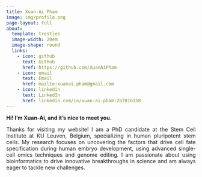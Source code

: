 ```yaml
---
title: Xuan-Ai Pham
image: img/profile.png
page-layout: full
about:
  template: trestles
  image-width: 20em
  image-shape: round
  links:
    - icon: github
      text: Github
      href: https://github.com/XuanAiPham
    - icon: email
      text: Email
      href: mailto:xuanai.pham@gmail.com
    - icon: linkedin
      text: LinkedIn
      href: linkedin.com/in/xuan-ai-pham-2b781b158
---
```


**Hi! I’m Xuan-Ai, and it’s nice to meet you.**

::: {style="text-align: justify;"}
Thanks for visiting my website! I am a PhD candidate at the Stem Cell Institute at KU Leuven, Belgium, specializing in human pluripotent stem cells. My research focuses on uncovering the factors that drive cell fate specification during human embryo development, using advanced single-cell omics techniques and genome editing. I am passionate about using bioinformatics to drive innovative breakthroughs in science and am always eager to tackle new challenges.
:::